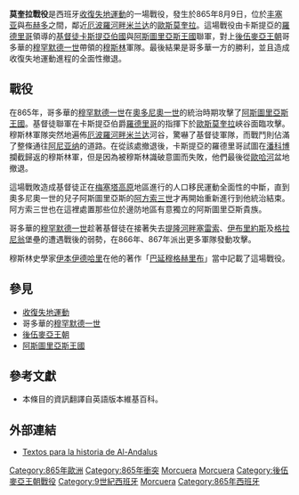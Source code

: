 {{Infobox military conflict
|conflict=莫奎拉戰役
|partof=[[收復失地運動|收復失地運動]]
|image=
|caption=
|date=865年8月9日
|place=[[西班牙|西班牙]][[拉里奧哈_(西班牙)|里歐哈]]與[[布尔戈斯省|布哥斯]]之間的[[歐斯莫奎拉|歐斯莫奎拉]]
|result=後伍麥亞王朝勝利。
|combatant1=[[Image:Emblema_del_Reino_de_Asturias.svg|22px]] [[阿斯圖里亞斯王國|阿斯圖里亞斯王國]]<br />[[Image:Estandarte_del_Reino_de_Castilla.svg|22px]] [[卡斯提亞王國|卡斯提亞伯國]]<br />托雷多叛軍
|combatant2=[[Image:Allah.svg|22px]][[後倭馬亞王朝|後伍麥亞王朝]]
|commander1=[[Image:Emblema_del_Reino_de_Asturias.svg|22px]] 阿斯圖里亞斯的[[奧多尼奧一世_(阿斯圖里亞斯)|奧多尼奧一世]]<br />[[Image:Estandarte_del_Reino_de_Castilla.svg|22px]] 卡斯提亞的[[羅德里哥_(卡斯提亞)|羅德里哥]]
|commander2=哥多華的[[穆罕默德一世_(哥多華)|穆罕默德一世]]
|strength1=
|strength2=
|casualties1=
|casualties2=
}}
{{Campaignbox 阿斯圖里亞斯王國戰役}}
{{Campaignbox 收復失地運動}}
{{西班牙歷史}}
'''莫奎拉戰役'''是西班牙[[收復失地運動|收復失地運動]]的一場戰役，發生於865年8月9日，位於[[丰塞亚|丰塞亚]]與[[布赫多|布赫多]]之間，鄰近[[埃布罗河畔米兰达|厄波羅河畔米兰达]]的[[歐斯莫奎拉|歐斯莫奎拉]]。這場戰役由卡斯提亞的[[羅德里哥_(卡斯提亞)|羅德里哥]]領導的[[基督徒|基督徒]][[卡斯提亞王國|卡斯提亞伯國]]與[[阿斯圖里亞斯王國|阿斯圖里亞斯王國]]聯軍，對上[[後倭馬亞王朝|後伍麥亞王朝]]哥多華的[[穆罕默德一世_(哥多華)|穆罕默德一世]]帶領的[[穆斯林|穆斯林]]軍隊。最後結果是哥多華一方的勝利，並且造成收復失地運動進程的全面性撤退。{{Citation needed|date=May 2013}}

== 戰役 ==

在865年，哥多華的[[穆罕默德一世_(哥多華)|穆罕默德一世]]在[[奧多尼奧一世_(阿斯圖里亞斯)|奧多尼奧一世]]的統治時期攻擊了[[阿斯圖里亞斯王國|阿斯圖里亞斯王國]]。基督徒聯軍在卡斯提亞伯爵[[羅德里哥_(卡斯提亞)|羅德里哥]]的指揮下於[[歐斯莫奎拉|歐斯莫奎拉]]峽谷面臨攻擊。穆斯林軍隊突然地遍佈[[埃布罗河畔米兰达|厄波羅河畔米兰达]]河谷，驚嚇了基督徒軍隊，而戰鬥則佔滿了整條通往[[阿尼亚纳|阿尼亚纳]]的道路。在從該處撤退後，卡斯提亞的羅德里哥試圖在[[潘科尔沃|潘科博]]攔截歸返的穆斯林軍，但是因為被穆斯林識破意圖而失敗，他們最後從[[歐哈河|歐哈河]]盆地撤退。

這場戰敗造成基督徒正在[[梅塞塔高原|梅塞塔高原]]地區進行的人口移民運動全面性的中斷，直到奧多尼奧一世的兒子阿斯圖里亞斯的[[阿方索三世_(莱昂)|阿方索三世]]才再開始重新進行到他統治結束。阿方索三世也在這裡處置那些位於邊防地區有意獨立的阿斯圖里亞斯貴族。

哥多華的[[穆罕默德一世_(哥多華)|穆罕默德一世]]趁著基督徒在接著失去[[塞雷索德里奥蒂龙|提隆河畔塞雷索]]、[[伊夫里略斯|伊布里約斯]]及[[格拉尼翁|格拉尼翁]]堡壘的遭遇戰後的弱勢，在866年、867年派出更多軍隊發動攻擊。

穆斯林史學家[[伊本伊德哈里|伊本伊德哈里]]在他的著作「[[巴延穆格赫里布|巴延穆格赫里布]]」當中記載了這場戰役。

== 參見 ==
* [[收復失地運動|收復失地運動]]
* 哥多華的[[穆罕默德一世_(哥多華)|穆罕默德一世]]
* [[後倭馬亞王朝|後伍麥亞王朝]]
* [[阿斯圖里亞斯王國|阿斯圖里亞斯王國]]

== 參考文獻 ==
* 本條目的資訊翻譯自英語版本維基百科。

== 外部連結 ==
*[https://web.archive.org/web/20130731231901/http://www.uam.es/departamentos/filoyletras/hmedieval/pdocente/textos_islamico.htm Textos para la historia de Al-Andalus]

{{coord|42|41|N|2|56|W|display=title}}

[[Category:865年歐洲|Category:865年歐洲]]
[[Category:865年衝突|Category:865年衝突]]
[[Category:西班牙軍事史|Morcuera]]
[[Category:西班牙戰役|Morcuera]]
[[Category:後伍麥亞王朝戰役|Category:後伍麥亞王朝戰役]]
[[Category:9世紀西班牙|Category:9世紀西班牙]]
[[Category:中世紀戰役|Morcuera]]
[[Category:865年西班牙|Category:865年西班牙]]